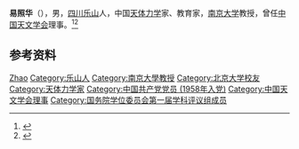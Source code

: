 '''易照华'''（{{bd|1931年|5月|2017年|4月25日}}），男，[[四川|四川]][[乐山|乐山]]人，中国[[天体力学|天体力学]]家、教育家，[[南京大学|南京大学]]教授，曾任[[中国天文学会|中国天文学会]]理事。<ref>{{Cite book|title=中华当代文化名人大辞典|author=张品兴, 殷登祥, 陈有进等主编|publisher=中国广播电视出版社|year=1992|isbn=9787504315137|location=北京|pages=}}</ref><ref>{{Cite book|title=二十世纪中国名人辞典|author=蔡开松, 于信凤主编; 曾卓明, 周溯源, 赵书刚副主编|publisher=辽宁人民出版社|year=1991|isbn=|location=沈阳|pages=}}</ref>

== 参考资料 ==
{{reflist}}

{{国务院学位委员会第一届学科评议组/理学}}
{{Navboxes
| title  = 易照华在[[中国天文学会|中国天文学会]]的职务
| list1  =
{{中国天文学会第二届理事会}}
{{中国天文学会第三届理事会}}
{{中国天文学会第四届理事会}}
}}

{{Authority control}}
{{DEFAULTSORT:Yi易}}
[[Category:易姓|Zhao]]
[[Category:乐山人|Category:乐山人]]
[[Category:南京大學教授|Category:南京大學教授]]
[[Category:北京大学校友|Category:北京大学校友]]
[[Category:天体力学家|Category:天体力学家]]
[[Category:中国共产党党员_(1958年入党)|Category:中国共产党党员 (1958年入党)]]
[[Category:中国天文学会理事|Category:中国天文学会理事]]
[[Category:国务院学位委员会第一届学科评议组成员|Category:国务院学位委员会第一届学科评议组成员]]

{{中国人物小作品}}